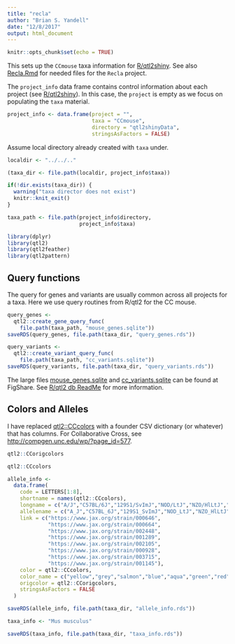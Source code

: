 ```yaml
---
title: "recla"
author: "Brian S. Yandell"
date: "12/8/2017"
output: html_document
---
```


```r
knitr::opts_chunk$set(echo = TRUE)
```

This sets up the `CCmouse` taxa information for [R/qtl2shiny](https://github.com/byandell/qtl2shiny).
See also [Recla.Rmd](https://github.com/byandell/qtl2shiny/blob/master/inst/doc/Recla.Rmd) for needed files for the `Recla` project.

The `project_info` data frame contains control information about each project (see [R/qtl2shiny](https://github.com/byandell/qtl2shiny)). In this case, the `project` is empty as we focus on populating the `taxa` material.

```r
project_info <- data.frame(project = "",
                           taxa = "CCmouse",
                           directory = "qtl2shinyData",
                           stringsAsFactors = FALSE)
```

Assume local directory already created with `taxa` under.

```r
localdir <- "../../.."
```

```r
(taxa_dir <- file.path(localdir, project_info$taxa))
```

```r
if(!dir.exists(taxa_dir)) {
  warning("taxa director does not exist")
  knitr::knit_exit()
}
```

```r
taxa_path <- file.path(project_info$directory,
                       project_info$taxa)
```

```r
library(dplyr)
library(qtl2)
library(qtl2feather)
library(qtl2pattern)
```

## Query functions

The query for genes and variants are usually common across all projects for a taxa.
Here we use query routines from R/qtl2 for the CC mouse.

```r
query_genes <- 
  qtl2::create_gene_query_func(
    file.path(taxa_path, "mouse_genes.sqlite"))
saveRDS(query_genes, file.path(taxa_dir, "query_genes.rds"))
```

```r
query_variants <- 
  qtl2::create_variant_query_func(
    file.path(taxa_path, "cc_variants.sqlite"))
saveRDS(query_variants, file.path(taxa_dir, "query_variants.rds"))
```

The large files [mouse_genes.sqlite](https://figshare.com/articles/SQLite_database_with_MGI_mouse_gene_annotations_from_Mouse_Genome_Informatics_MGI_at_The_Jackson_Laboratory/5286019) and [cc_variants.sqlite](https://figshare.com/articles/SQLite_database_of_variants_in_Collaborative_Cross_founder_mouse_strains/5280229) can be found at FigShare. See [R/qtl2 db ReadMe](https://github.com/rqtl/qtl2db/blob/master/ReadMe.md) for more information.

## Colors and Alleles

I have replaced [qtl2::CCcolors](http://kbroman.org/qtl2/assets/vignettes/user_guide.html#qtl_analysis_in_diversity_outbred_mice) with a founder CSV dictionary (or whatever) that has columns.
For Collaborative Cross, see <http://compgen.unc.edu/wp/?page_id=577>.

```r
qtl2::CCorigcolors
```

```r
qtl2::CCcolors
```

```r
allele_info <- 
  data.frame(
    code = LETTERS[1:8],
    shortname = names(qtl2::CCcolors),
    longname = c("A/J","C57BL/6J","129S1/SvImJ","NOD/LtJ","NZO/HlLtJ","CAST/EiJ","PWK/PhJ","WSB/EiJ"),
    allelename = c("A_J","C57BL_6J","129S1_SvImJ","NOD_LtJ","NZO_HlLtJ","CAST_EiJ","PWK_PhJ","WSB_EiJ"),
    link = c("https://www.jax.org/strain/000646",
             "https://www.jax.org/strain/000664",
             "https://www.jax.org/strain/002448",
             "https://www.jax.org/strain/001289",
             "https://www.jax.org/strain/002105",
             "https://www.jax.org/strain/000928",
             "https://www.jax.org/strain/003715",
             "https://www.jax.org/strain/001145"),
    color = qtl2::CCcolors,
    color_name = c("yellow","grey","salmon","blue","aqua","green","red","purple"),
    origcolor = qtl2::CCorigcolors,
    stringsAsFactors = FALSE
  )
```

```r
saveRDS(allele_info, file.path(taxa_dir, "allele_info.rds"))
```

```r
taxa_info <- "Mus musculus"
```

```r
saveRDS(taxa_info, file.path(taxa_dir, "taxa_info.rds"))
```


